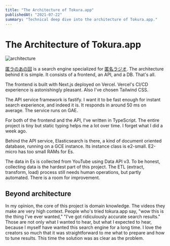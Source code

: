 ```yaml
---
title: "The Architecture of Tokura.app"
publishedAt: "2021-07-22"
summary: "Technical deep dive into the architecture of Tokura.app."
---
```


# The Architecture of Tokura.app

![architecture](/images/tokura-app.png)

[匿ラのあの回](https://tokura.app/) is a search engine specialized for [匿名ラジオ](https://www.youtube.com/channel/UClSsb_e0HDQ-w7XuwNPgGqQ/featured). The architecture behind it is simple. It consists of a frontend, an API, and a DB. That's all.

The frontend is built with Next.js deployed on Vercel. Vercel's CI/CD experience is astonishingly pleasant. Also I've chosen Tailwind CSS.

The API service framework is fastify. I want it to be fast enough for instant search experience, and indeed it is. It responds in around 50 ms on average. The service runs on GAE.

For both of the frontend and the API, I've written in TypeScript. The entire project is tiny but static typing helps me a lot over time. I forget what I did a week ago.

Behind the API service, Elasticsearch is there, a kind of document oriented database, running on a GCE instance. Its instance class is e2-small. E2-micro has too small RAMs for Es.

The data in Es is collected from YouTube using Data API v3. To be honest, collecting data is the hardest part of this project. The ETL (extract, transform, load) process still needs human operations, but partly automated. There is a room for improvement.

## Beyond architecture

In my opinion, the core of this project is domain knowledge. The videos they make are very high context. People who's tried tokura.app say, "wow this is the thing I've ever wanted," "I've got ridiculously accurate search results." Those are not only what I wanted to hear, but what I expected to hear, because I myself have wanted this search engine for a long time. I love the creators so much that it was straightforward to me what to prepare and how to tune results. This time the solution was as clear as the problem.
